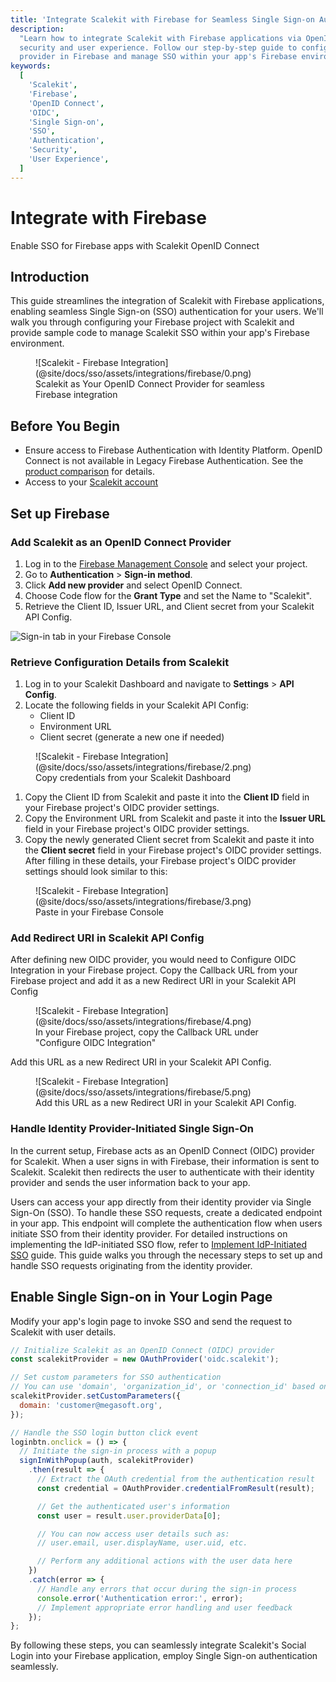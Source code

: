 ```yaml
---
title: 'Integrate Scalekit with Firebase for Seamless Single Sign-on Authentication'
description:
  "Learn how to integrate Scalekit with Firebase applications via OpenID Connect (OIDC) for enhanced
  security and user experience. Follow our step-by-step guide to configure Scalekit as an OIDC
  provider in Firebase and manage SSO within your app's Firebase environment."
keywords:
  [
    'Scalekit',
    'Firebase',
    'OpenID Connect',
    'OIDC',
    'Single Sign-on',
    'SSO',
    'Authentication',
    'Security',
    'User Experience',
  ]
---
```


# Integrate with Firebase

<Subtitle>Enable SSO for Firebase apps with Scalekit OpenID Connect</Subtitle>

## Introduction

This guide streamlines the integration of Scalekit with Firebase applications, enabling seamless
Single Sign-on (SSO) authentication for your users. We'll walk you through configuring your Firebase
project with Scalekit and provide sample code to manage Scalekit SSO within your app's Firebase
environment.

<figure>
  ![Scalekit - Firebase Integration](@site/docs/sso/assets/integrations/firebase/0.png)
  <figcaption>
    Scalekit as Your OpenID Connect Provider for seamless Firebase integration
  </figcaption>
</figure>

## Before You Begin

- Ensure access to Firebase Authentication with Identity Platform. OpenID Connect is not available
  in Legacy Firebase Authentication. See the
  [product comparison](https://cloud.google.com/identity-platform/docs/product-comparison) for
  details.
- Access to your [Scalekit account](https://app.scalekit.com)

## Set up Firebase

### Add Scalekit as an OpenID Connect Provider

1. Log in to the [Firebase Management Console](https://console.firebase.google.com/) and select your
   project.
2. Go to **Authentication** > **Sign-in method**.
3. Click **Add new provider** and select OpenID Connect.
4. Choose Code flow for the **Grant Type** and set the Name to "Scalekit".
5. Retrieve the Client ID, Issuer URL, and Client secret from your Scalekit API Config.

![Sign-in tab in your Firebase Console](@site/docs/sso/assets/integrations/firebase/1.png)

### Retrieve Configuration Details from Scalekit

1. Log in to your Scalekit Dashboard and navigate to **Settings** > **API Config**.
2. Locate the following fields in your Scalekit API Config:
   - Client ID
   - Environment URL
   - Client secret (generate a new one if needed)

<figure>
  ![Scalekit - Firebase Integration](@site/docs/sso/assets/integrations/firebase/2.png)
  <figcaption>Copy credentials from your Scalekit Dashboard</figcaption>
</figure>

1. Copy the Client ID from Scalekit and paste it into the **Client ID** field in your Firebase
   project's OIDC provider settings.
2. Copy the Environment URL from Scalekit and paste it into the **Issuer URL** field in your
   Firebase project's OIDC provider settings.
3. Copy the newly generated Client secret from Scalekit and paste it into the **Client secret**
   field in your Firebase project's OIDC provider settings. After filling in these details, your
   Firebase project's OIDC provider settings should look similar to this:

<figure>
  ![Scalekit - Firebase Integration](@site/docs/sso/assets/integrations/firebase/3.png)
  <figcaption>Paste in your Firebase Console</figcaption>
</figure>

### Add Redirect URI in Scalekit API Config

After defining new OIDC provider, you would need to Configure OIDC Integration in your Firebase
project. Copy the Callback URL from your Firebase project and add it as a new Redirect URI in your
Scalekit API Config

<figure>
  ![Scalekit - Firebase Integration](@site/docs/sso/assets/integrations/firebase/4.png)
  <figcaption>
    In your Firebase project, copy the Callback URL under "Configure OIDC Integration"
  </figcaption>
</figure>

Add this URL as a new Redirect URI in your Scalekit API Config.

<figure>
  ![Scalekit - Firebase Integration](@site/docs/sso/assets/integrations/firebase/5.png)
  <figcaption>Add this URL as a new Redirect URI in your Scalekit API Config.</figcaption>
</figure>

### Handle Identity Provider-Initiated Single Sign-On

In the current setup, Firebase acts as an OpenID Connect (OIDC) provider for Scalekit. When a user
signs in with Firebase, their information is sent to Scalekit. Scalekit then redirects the user to
authenticate with their identity provider and sends the user information back to your app.

Users can access your app directly from their identity provider via Single Sign-On (SSO). To handle
these SSO requests, create a dedicated endpoint in your app. This endpoint will complete the
authentication flow when users initiate SSO from their identity provider. For detailed instructions
on implementing the IdP-initiated SSO flow, refer to
[Implement IdP-Initiated SSO](/sso/guides/setup-sso/implement-idp-initiated-sso) guide. This guide
walks you through the necessary steps to set up and handle SSO requests originating from the
identity provider.

## Enable Single Sign-on in Your Login Page

Modify your app's login page to invoke SSO and send the request to Scalekit with user details.

<CodeWithHeader title="Login.js">

```javascript title="Login.js" showLineNumbers
// Initialize Scalekit as an OpenID Connect (OIDC) provider
const scalekitProvider = new OAuthProvider('oidc.scalekit');

// Set custom parameters for SSO authentication
// You can use 'domain', 'organization_id', or 'connection_id' based on your setup
scalekitProvider.setCustomParameters({
  domain: 'customer@megasoft.org',
});

// Handle the SSO login button click event
loginbtn.onclick = () => {
  // Initiate the sign-in process with a popup
  signInWithPopup(auth, scalekitProvider)
    .then(result => {
      // Extract the OAuth credential from the authentication result
      const credential = OAuthProvider.credentialFromResult(result);

      // Get the authenticated user's information
      const user = result.user.providerData[0];

      // You can now access user details such as:
      // user.email, user.displayName, user.uid, etc.

      // Perform any additional actions with the user data here
    })
    .catch(error => {
      // Handle any errors that occur during the sign-in process
      console.error('Authentication error:', error);
      // Implement appropriate error handling and user feedback
    });
};
```

</CodeWithHeader>

By following these steps, you can seamlessly integrate Scalekit's Social Login into your Firebase
application, employ Single Sign-on authentication seamlessly.
